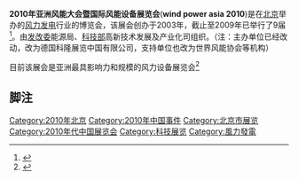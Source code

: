 {{Merge to|亚洲风能大会|time=2021-01-23T10:05:30+00:00}}
'''2010年亚洲风能大会暨国际风能设备展览会'''('''wind power asia 2010''')是在[[北京|北京]]举办的[[风力发电|风力发电]]行业的博览会，该展会创办于2003年，截止至2009年已举行了9届<ref>{{cite web | language = zh-hans | publisher = 2010亚洲风能大会暨国际风能设备展览会 | title = 乘风而行  与风电行业共发展 | url = http://www.koelnmesse.cn/fair/New_WindPowerAsia/index.asp | author =  | date =  | accessdate = 2010年4月12日 | deadurl = yes | archiveurl = https://web.archive.org/web/20100323000605/http://www.koelnmesse.cn/fair/New_WindPowerAsia/index.asp | archivedate = 2010年3月23日 }}</ref>。由[[发改委|发改委]]能源局、[[中华人民共和国科学技术部|科技部]]高新技术发展及产业化司组织。（注：主办单位已经改动，改为德国科隆展览中国有限公司，支持单位也改为世界风能协会等机构）

目前该展会是亚洲最具影响力和规模的风力设备展览会<ref>{{cite news | language = zh-hans | author =  | coauthors =  | url = http://finance.sina.com.cn/hy/20100318/16327590035.shtml | title = 亚洲开发银行将鼎力支持2010年亚洲风能大会 | work =  | publisher = 新浪网 - | pages =  | date = 2010年3月18日 | accessdate = 2010年4月12日 | archive-date = 2019年7月25日 | archive-url = https://web.archive.org/web/20190725032939/http://finance.sina.com.cn/hy/20100318/16327590035.shtml | dead-url = no }}</ref>

==脚注==
{{reflist}}

[[Category:2010年北京|Category:2010年北京]]
[[Category:2010年中国事件|Category:2010年中国事件]]
[[Category:北京市展览|Category:北京市展览]]
[[Category:2010年代中国展览会|Category:2010年代中国展览会]]
[[Category:科技展览|Category:科技展览]]
[[Category:風力發電|Category:風力發電]]